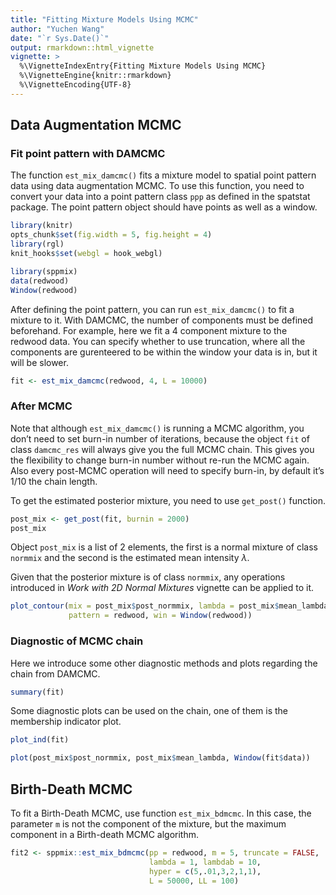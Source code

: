 ```yaml
---
title: "Fitting Mixture Models Using MCMC"
author: "Yuchen Wang"
date: "`r Sys.Date()`"
output: rmarkdown::html_vignette
vignette: >
  %\VignetteIndexEntry{Fitting Mixture Models Using MCMC}
  %\VignetteEngine{knitr::rmarkdown}
  %\VignetteEncoding{UTF-8}
---
```


## Data Augmentation MCMC
### Fit point pattern with DAMCMC
The function ```est_mix_damcmc()``` fits a mixture model to spatial point pattern data using data augmentation MCMC. To use this function, you need to convert your data into a point pattern class ```ppp``` as defined in the spatstat package. The point pattern object should have points as well as a window.
```r
library(knitr)
opts_chunk$set(fig.width = 5, fig.height = 4)
library(rgl)
knit_hooks$set(webgl = hook_webgl)
```


```r
library(sppmix)
data(redwood)
Window(redwood)
```

After defining the point pattern, you can run ```est_mix_damcmc()``` to fit a mixture to it. With DAMCMC, the number of components must be defined beforehand. For example, here we fit a 4 component mixture to the redwood data. You can specify whether to use truncation, where all the components are gurenteered to be within the window your data is in, but it will be slower.


```r
fit <- est_mix_damcmc(redwood, 4, L = 10000) 
```


### After MCMC
Note that although ```est_mix_damcmc()``` is running a MCMC algorithm, you don't need to set burn-in number of iterations, because the object ```fit``` of class ```damcmc_res``` will always give you the full MCMC chain. This gives you the flexibility to change burn-in number without re-run the MCMC again. Also every post-MCMC operation will need to specify burn-in, by default it's 1/10 the chain length. 

To get the estimated posterior mixture, you need to use ```get_post()``` function.

```r
post_mix <- get_post(fit, burnin = 2000)
post_mix
```

Object ```post_mix``` is a list of 2 elements, the first is a normal mixture of class ```normmix``` and the second is the estimated mean intensity $\lambda$.


Given that the posterior mixture is of class ```normmix```, any operations introduced in *Work with 2D Normal Mixtures* vignette can be applied to it.

```r
plot_contour(mix = post_mix$post_normmix, lambda = post_mix$mean_lambda,  
             pattern = redwood, win = Window(redwood))
```


### Diagnostic of MCMC chain
Here we introduce some other diagnostic methods and plots regarding the chain from DAMCMC.

```r
summary(fit)
```

Some diagnostic plots can be used on the chain, one of them is the membership indicator plot.

```r
plot_ind(fit)
```

```r
plot(post_mix$post_normmix, post_mix$mean_lambda, Window(fit$data))
```

## Birth-Death MCMC

To fit a Birth-Death MCMC, use function ```est_mix_bdmcmc```. In this case, the parameter ```m``` is not the component of the mixture, but the maximum component in a Birth-death MCMC algorithm.

```r
fit2 <- sppmix::est_mix_bdmcmc(pp = redwood, m = 5, truncate = FALSE, 
                               lambda = 1, lambdab = 10, 
                               hyper = c(5,.01,3,2,1,1),
                               L = 50000, LL = 100)
```

























